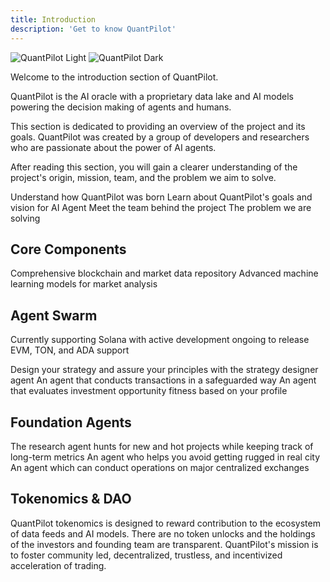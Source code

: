 ```yaml
---
title: Introduction
description: 'Get to know QuantPilot'
---
```


<img className='block dark:hidden' src='/images/hero-light.svg' alt='QuantPilot Light' />
<img className='hidden dark:block' src='/images/hero-dark.svg' alt='QuantPilot Dark' />

Welcome to the introduction section of QuantPilot.

QuantPilot is the AI oracle with a proprietary data lake and AI models powering the decision making of agents and humans.

This section is dedicated to providing an overview of the project and its goals. QuantPilot was created by a group of developers and researchers who are passionate about the power of AI agents.

After reading this section, you will gain a clearer understanding of the project's origin, mission, team, and the problem we aim to solve.

<CardGroup cols={2}>
  <Card title='The Origin' icon='lightbulb' href='/docs/origin'>
    Understand how QuantPilot was born
  </Card>
  <Card title='Our Mission and Vision' icon='compass' href='/docs/mission'>
    Learn about QuantPilot's goals and vision for AI Agent
  </Card>
  <Card title='The Team' icon='users' href='/docs/team'>
    Meet the team behind the project
  </Card>
  <Card title='The Problem' icon='triangle-exclamation' href='/docs/problem'>
    The problem we are solving
  </Card>
</CardGroup>

## Core Components

<CardGroup cols={2}>
  <Card title='Data Lake' icon='database'>
    Comprehensive blockchain and market data repository
  </Card>
  <Card title='AI Models' icon='robot'>
    Advanced machine learning models for market analysis
  </Card>
</CardGroup>

## Agent Swarm

<Note>Currently supporting Solana with active development ongoing to release EVM, TON, and ADA support</Note>

<CardGroup cols={3}>
  <Card title='Strategy Agent' icon='chess'>
    Design your strategy and assure your principles with the strategy designer agent
  </Card>
  <Card title='Trading Agent' icon='chart-line'>
    An agent that conducts transactions in a safeguarded way
  </Card>
  <Card title='Evaluator Agent' icon='magnifying-glass'>
    An agent that evaluates investment opportunity fitness based on your profile
  </Card>
</CardGroup>

## Foundation Agents

<CardGroup cols={3}>
  <Card title='Research Agent' icon='microscope'>
    The research agent hunts for new and hot projects while keeping track of long-term metrics
  </Card>
  <Card title='Safety Agent' icon='shield'>
    An agent who helps you avoid getting rugged in real city
  </Card>
  <Card title='CEX Agent' icon='building-columns'>
    An agent which can conduct operations on major centralized exchanges
  </Card>
</CardGroup>

## Tokenomics & DAO

<CardGroup cols={2}>
  <Card title='Tokenomics' icon='coins'>
    QuantPilot tokenomics is designed to reward contribution to the ecosystem of data feeds and AI models. There are no token unlocks and the holdings of the
    investors and founding team are transparent.
  </Card>
  <Card title='DAO' icon='users-gear'>
    QuantPilot's mission is to foster community led, decentralized, trustless, and incentivized acceleration of trading.
  </Card>
</CardGroup>
